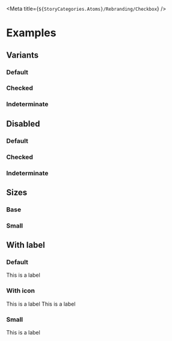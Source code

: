 
<Meta title={`${StoryCategories.Atoms}/Rebranding/Checkbox`} />

<CheckboxDocs />

# Examples

## Variants

### Default

<Canvas>
	<form class='flex gap-2'>
		<p-checkbox name='test' />
		<p-checkbox name='test' />
	</form>
</Canvas>

### Checked

<Canvas>
	<p-checkbox checked />
</Canvas>

### Indeterminate

<Canvas>
	<p-checkbox indeterminate />
</Canvas>

## Disabled

### Default

<Canvas>
	<p-checkbox disabled />
</Canvas>

### Checked

<Canvas>
	<p-checkbox
		disabled
		checked
	/>
</Canvas>

### Indeterminate

<Canvas>
	<p-checkbox
		indeterminate
		disabled
	/>
</Canvas>

## Sizes

### Base

<Canvas>
	<form class='flex gap-2'>
		<p-checkbox name='test' />
		<p-checkbox name='test' />
		<p-checkbox
			name='test'
			disabled
		/>
		<p-checkbox
			name='test'
			disabled
			checked
		/>
	</form>
</Canvas>

### Small

<Canvas>
	<form class='flex gap-2'>
		<p-checkbox
			size='sm'
			name='test'
		/>
		<p-checkbox
			size='sm'
			name='test'
		/>
		<p-checkbox
			size='sm'
			name='test'
			disabled
		/>
		<p-checkbox
			size='sm'
			name='test'
			disabled
			checked
		/>
	</form>
</Canvas>

## With label

### Default

<Canvas>
	<p-checkbox>This is a label</p-checkbox>
</Canvas>

### With icon

<Canvas>
	<form class='flex gap-2'>
		<p-checkbox name='test'>
			<p-icon variant='user' />
			<span>This is a label</span>
		</p-checkbox>
		<p-checkbox name='test'>
			<p-icon variant='users' />
			<span>This is a label</span>
		</p-checkbox>
	</form>
</Canvas>

### Small

<Canvas>
	<p-checkbox size='sm'>This is a label</p-checkbox>
</Canvas>
